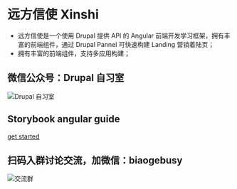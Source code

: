 
<Meta title="介绍" id="welcome" />

# 远方信使 Xinshi

- 远方信使是一个使用 Drupal 提供 API 的 Angular 前端开发学习框架，拥有丰富的前端组件，通过 Drupal Pannel 可快速构建 Landing 营销着陆页；
- 拥有丰富的前端组件，支持多应用构建；

## 微信公众号：Drupal 自习室

![Drupal 自习室](/assets/images/qrcode.jpg)

## Storybook angular guide

[get started](https://storybook.js.org/tutorials/intro-to-storybook/angular/en/get-started/)

## 扫码入群讨论交流，加微信：biaogebusy

![交流群](/assets/images/qrcode.png)
